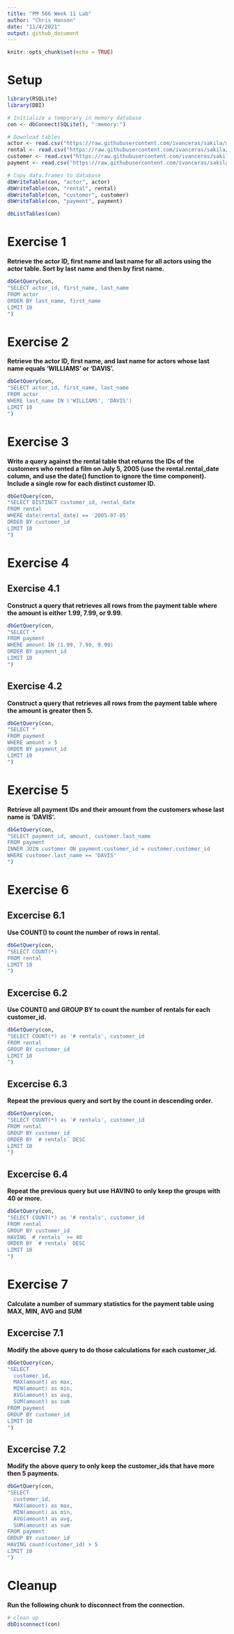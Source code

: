 ```yaml
---
title: "PM 566 Week 11 Lab"
author: "Chris Hanson"
date: "11/4/2021"
output: github_document
---
```


```r
knitr::opts_chunk$set(echo = TRUE)
```

# Setup
```r
library(RSQLite)
library(DBI)

# Initialize a temporary in memory database
con <- dbConnect(SQLite(), ":memory:")

# Download tables
actor <- read.csv("https://raw.githubusercontent.com/ivanceras/sakila/master/csv-sakila-db/actor.csv")
rental <- read.csv("https://raw.githubusercontent.com/ivanceras/sakila/master/csv-sakila-db/rental.csv")
customer <- read.csv("https://raw.githubusercontent.com/ivanceras/sakila/master/csv-sakila-db/customer.csv")
payment <- read.csv("https://raw.githubusercontent.com/ivanceras/sakila/master/csv-sakila-db/payment_p2007_01.csv")

# Copy data.frames to database
dbWriteTable(con, "actor", actor)
dbWriteTable(con, "rental", rental)
dbWriteTable(con, "customer", customer)
dbWriteTable(con, "payment", payment)

dbListTables(con)
```

# Exercise 1

**Retrieve the actor ID, first name and last name for all actors using the actor table. Sort by last name and then by first name.**

```r
dbGetQuery(con,
"SELECT actor_id, first_name, last_name
FROM actor
ORDER BY last_name, first_name
LIMIT 10
")
```

# Exercise 2

**Retrieve the actor ID, first name, and last name for actors whose last name equals 'WILLIAMS' or 'DAVIS'.**

```r
dbGetQuery(con,
"SELECT actor_id, first_name, last_name
FROM actor
WHERE last_name IN ('WILLIAMS', 'DAVIS')
LIMIT 10
")
```

# Exercise 3

**Write a query against the rental table that returns the IDs of the customers who rented a film on July 5, 2005 (use the rental.rental_date column, and use the date() function to ignore the time component). Include a single row for each distinct customer ID.**

```r
dbGetQuery(con,
"SELECT DISTINCT customer_id, rental_date
FROM rental
WHERE date(rental_date) == '2005-07-05'
ORDER BY customer_id
LIMIT 10
")
```

# Exercise 4

## Exercise 4.1

**Construct a query that retrieves all rows from the payment table where the amount is either 1.99, 7.99, or 9.99.**

```r
dbGetQuery(con,
"SELECT *
FROM payment
WHERE amount IN (1.99, 7.99, 9.99)
ORDER BY payment_id
LIMIT 10
")
```

## Exercise 4.2

**Construct a query that retrieves all rows from the payment table where the amount is greater then 5.**

```r
dbGetQuery(con,
"SELECT *
FROM payment
WHERE amount > 5
ORDER BY payment_id
LIMIT 10
")
```

# Exercise 5

**Retrieve all payment IDs and their amount from the customers whose last name is ‘DAVIS’.**

```r
dbGetQuery(con,
"SELECT payment_id, amount, customer.last_name
FROM payment
INNER JOIN customer ON payment.customer_id = customer.customer_id
WHERE customer.last_name == 'DAVIS'
")
```

# Exercise 6

## Excercise 6.1

**Use COUNT() to count the number of rows in rental.**

```r
dbGetQuery(con,
"SELECT COUNT(*)
FROM rental
LIMIT 10
")
```

## Excercise 6.2

**Use COUNT() and GROUP BY to count the number of rentals for each customer_id.**

```r
dbGetQuery(con,
"SELECT COUNT(*) as '# rentals', customer_id
FROM rental
GROUP BY customer_id
LIMIT 10
")
```

## Excercise 6.3

**Repeat the previous query and sort by the count in descending order.**

```r
dbGetQuery(con,
"SELECT COUNT(*) as '# rentals', customer_id
FROM rental
GROUP BY customer_id
ORDER BY `# rentals` DESC
LIMIT 10
")
```

## Excercise 6.4

**Repeat the previous query but use HAVING to only keep the groups with 40 or more.**

```r
dbGetQuery(con,
"SELECT COUNT(*) as '# rentals', customer_id
FROM rental
GROUP BY customer_id
HAVING `# rentals` >= 40
ORDER BY `# rentals` DESC
LIMIT 10
")
```

# Exercise 7

**Calculate a number of summary statistics for the payment table using MAX, MIN, AVG and SUM**


## Excercise 7.1

**Modify the above query to do those calculations for each customer_id.**

```r
dbGetQuery(con,
"SELECT
  customer_id,
  MAX(amount) as max,
  MIN(amount) as min,
  AVG(amount) as avg,
  SUM(amount) as sum
FROM payment
GROUP BY customer_id
LIMIT 10
")
```

## Excercise 7.2

**Modify the above query to only keep the customer_ids that have more then 5 payments.**

```r
dbGetQuery(con,
"SELECT
  customer_id,
  MAX(amount) as max,
  MIN(amount) as min,
  AVG(amount) as avg,
  SUM(amount) as sum
FROM payment
GROUP BY customer_id
HAVING count(customer_id) > 5
LIMIT 10
")
```

# Cleanup

**Run the following chunk to disconnect from the connection.**

```r
# clean up
dbDisconnect(con)
```


